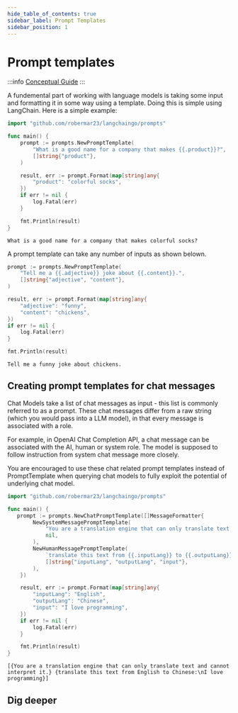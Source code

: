 ```yaml
---
hide_table_of_contents: true
sidebar_label: Prompt Templates
sidebar_position: 1
---
```



# Prompt templates

:::info
[Conceptual Guide](https://docs.langchain.com/docs/components/prompts/prompt-template)
:::

A fundemental part of working with language models is taking some input and formatting it in some way using a template. 
Doing this is simple using LangChain. Here is a simple example: 

```go
import "github.com/robermar23/langchaingo/prompts"

func main() {
    prompt := prompts.NewPromptTemplate(
        "What is a good name for a company that makes {{.product}}?",
        []string{"product"}, 
    )

    result, err := prompt.Format(map[string]any{
        "product": "colorful socks",
    })
    if err != nil {
        log.Fatal(err)
    }

    fmt.Println(result)
}
```

```
What is a good name for a company that makes colorful socks?
```

A prompt template can take any number of inputs as shown belown.

```go
prompt := prompts.NewPromptTemplate(
    "Tell me a {{.adjective}} joke about {{.content}}.",
    []string{"adjective", "content"}, 
)

result, err := prompt.Format(map[string]any{
    "adjective": "funny",
    "content": "chickens", 
})
if err != nil {
    log.Fatal(err)
}

fmt.Println(result)
```
```
Tell me a funny joke about chickens.
```

## Creating prompt templates for chat messages
Chat Models take a list of chat messages as input - this list is commonly referred to as a prompt. 
These chat messages differ from a raw string (which you would pass into a LLM model), in that every message is associated with a role.

For example, in OpenAI Chat Completion API, a chat message can be associated with the AI, human or system role. 
The model is supposed to follow instruction from system chat message more closely.

You are encouraged to use these chat related prompt templates instead of PromptTemplate when querying chat models to fully exploit the potential of underlying chat model.

```go
import "github.com/robermar23/langchaingo/prompts"

func main() {
   prompt := prompts.NewChatPromptTemplate([]MessageFormatter{
        NewSystemMessagePromptTemplate(
            "You are a translation engine that can only translate text and cannot interpret it.",
            nil,
        ),
        NewHumanMessagePromptTemplate(
            `translate this text from {{.inputLang}} to {{.outputLang}}:\n{{.input}}`,
            []string{"inputLang", "outputLang", "input"},
        ),
    })

    result, err := prompt.Format(map[string]any{
        "inputLang": "English",
        "outputLang": "Chinese",
        "input": "I love programming",
    })
    if err != nil {
        log.Fatal(err)
    }

    fmt.Println(result)
}
```
```
[{You are a translation engine that can only translate text and cannot interpret it.} {translate this text from English to Chinese:\nI love programming}]
```

## Dig deeper

<DocCardList />
